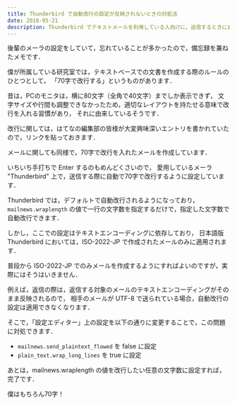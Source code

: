 ```yaml
---
title: Thunderbird で自動改行の設定が反映されないときの対処法
date: 2018-05-21
description: Thunderbird でテキストメールを利用している人向けに，送信するときに自動で改行する設定方法を紹介します．
---
```


後輩のメーラの設定をしていて，忘れていることが多かったので，備忘録を兼ねたメモです．

僕が所属している研究室では，テキストベースでの文書を作成する際のルールのひとつとして， 「70字で改行する」というものがあります．

昔は，PCのモニタは，横に80文字（全角で40文字）までしか表示できず，
文字サイズや行間も調整できなかったため，適切なレイアウトを持たせる意味で改行を入れる習慣があり，
それに由来しているそうです．

改行に関しては，はてなの編集部の皆様が大変興味深いエントリを書かれていたので，リンクを貼っておきます．

<LinkPreview url="https://editor.hatenastaff.com/entry/2017/01/18/140000" />

メールに関しても同様で，70字で改行を入れたメールを作成しています．

いちいち手打ちで Enter するのもめんどくさいので，
愛用しているメーラ "Thunderbird" 上で，送信する際に自動で70字で改行するように設定しています．

Thunderbird では，デフォルトで自動改行されるようになっており，
`mailnews.wraplength` の値で一行の文字数を指定するだけで，指定した文字数で自動改行できます．

しかし，ここでの設定はテキストエンコーディングに依存しており，
日本語版 Thunderbird においては，ISO-2022-JP で作成されたメールのみに適用されます．

普段から ISO-2022-JP でのみメールを作成するようにすればよいのですが，実際にはそうはいきません．

例えば，返信の際は，返信する対象のメールのテキストエンコーディングがそのまま反映されるので，
相手のメールが UTF-8 で送られている場合，自動改行の設定は適用できなくなります．

そこで，「設定エディター」上の設定を以下の通りに変更することで，この問題に対処できます．

- `mailnews.send_plaintext_flowed` を false に設定
- `plain_text.wrap_long_lines` を true に設定

あとは，mailnews.wraplength の値を改行したい任意の文字数に設定すれば，完了です．

僕はもちろん70字！
